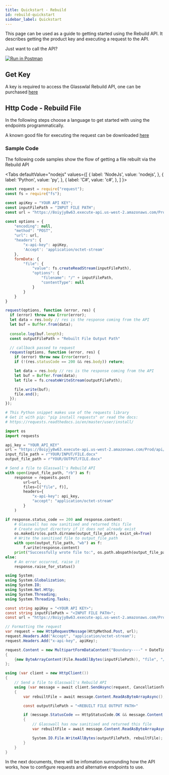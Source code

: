 ```yaml
---
title: Quickstart - Rebuild
id: rebuild-quickstart
sidebar_label: Quickstart
---
```


<p>
This page can be used as a guide to getting started using the Rebuild API. It describes getting the product key and executing a request to the API.
</p>

<p>Just want to call the API?</p>

[![Run in Postman](https://run.pstmn.io/button.svg)](https://app.getpostman.com/run-collection/dc8ba5f0a4ecfa29ad12)

<div>
<h2>Get Key</h2>

A key is required to access the Glasswlal Rebuild API, one can be purchased [here](https://glasswall-store.com/products/glasswall-rebuild-cloud-in-shared-cloud-environment?variant=33476559274124)

<h2>Http Code - Rebuild File</h2>

<p>In the following steps choose a language to get started with using the endpoints programmatically.</p>

A known good file for executing the request can be downloaded  <a href="/examples/Rebuild_Example_Image_That_Rebuilds.bmp" download>here</a>


<h3>Sample Code</h3>

<p>The following code samples show the flow of getting a file rebuilt via the Rebuild API</p>

<Tabs
  defaultValue="nodejs"
  values={[
    { label: 'NodeJs', value: 'nodejs', },
    { label: 'Python', value: 'py', },
    { label: 'C#', value: 'c#', },
  ]
}>
<TabItem value="nodejs">

```javascript
const request = require("request");
const fs = require("fs");

const apiKey = "YOUR API KEY";
const inputFilePath = "INPUT FILE PATH";
const url = "https://8oiyjy8w63.execute-api.us-west-2.amazonaws.com/Prod/api/rebuild/file";

const options = {
    "encoding": null,
    "method": "POST",
    "url": url,
    "headers": {
        "x-api-key": apiKey,
        'Accept': 'application/octet-stream'
    },
    formData: {
        "file": {
            "value": fs.createReadStream(inputFilePath),
            "options": {
                "filename": "/" + inputFilePath,
                "contentType": null
            }
        }
    }
}

request(options, function (error, res) {
  if (error) throw new Error(error);
  let data = res.body // res is the response coming from the API
  let buf = Buffer.from(data);
  
  console.log(buf.length);
  const outputFilePath = "Rebuilt File Output Path"

  // callback passed to request
  request(options, function (error, res) {
    if (error) throw new Error(error);
    if (!(res.statusCode == 200 && res.body)) return;    

    let data = res.body // res is the response coming from the API
    let buf = Buffer.from(data);
    let file = fs.createWriteStream(outputFilePath);

    file.write(buf);
    file.end();
  });
});
```

</TabItem>
<TabItem value="py">

```python
# This Python snippet makes use of the requests library
# Get it with pip: "pip install requests" or read the docs:
# https://requests.readthedocs.io/en/master/user/install/

import os
import requests

api_key = "YOUR_API_KEY"
url = "https://8oiyjy8w63.execute-api.us-west-2.amazonaws.com/Prod/api/rebuild/file"
input_file_path = r"YOUR/INPUT/FILE.docx"
output_file_path = r"YOUR/OUTPUT/FILE.docx"

# Send a file to Glasswall's Rebuild API
with open(input_file_path, "rb") as f:
    response = requests.post(
        url=url,
        files=[("file", f)],
        headers={
            "x-api-key": api_key,
            "accept": "application/octet-stream"
        }
    )

if response.status_code == 200 and response.content:
    # Glasswall has now sanitised and returned this file
    # Create output directory if it does not already exist
    os.makedirs(os.path.dirname(output_file_path), exist_ok=True)
    # Write the sanitised file to output_file_path
    with open(output_file_path, "wb") as f:
        f.write(response.content)
    print("Successfully wrote file to:", os.path.abspath(output_file_path))
else:
    # An error occurred, raise it
    response.raise_for_status()
```

</TabItem>
<TabItem value="c#">

```csharp
using System;
using System.Globalization;
using System.IO;
using System.Net.Http;
using System.Threading;
using System.Threading.Tasks;

const string apiKey = "<YOUR API KEY>";
const string inputFilePath = "<INPUT FILE PATH>";
const url = "https://8oiyjy8w63.execute-api.us-west-2.amazonaws.com/Prod/api/rebuild/file";

// Formatting the request
var request = new HttpRequestMessage(HttpMethod.Post, url);
request.Headers.Add("Accept", "application/octet-stream");
request.Headers.Add("x-api-key", apiKey);

request.Content = new MultipartFormDataContent("Boundary----" + DateTime.Now.ToString(CultureInfo.InvariantCulture))
{
    {new ByteArrayContent(File.ReadAllBytes(inputFilePath)), "file", "/" + inputFilePath}
};

using (var client = new HttpClient())
{
    // Send a file to Glasswall's Rebuild API
    using (var message = await client.SendAsync(request, CancellationToken.None))
    {
        var rebuiltFile = await message.Content.ReadAsByteArrayAsync();

        const outputFilePath = "<REBUILT FILE OUTPUT PATH>"

        if (message.StatusCode == HttpStatusCode.OK && message.Content != null)
        {
            // Glasswall has now sanitised and returned this file
            var rebuiltFile = await message.Content.ReadAsByteArrayAsync();

            System.IO.File.WriteAllBytes(outputFilePath, rebuiltFile);
        }
    }
}
```

</TabItem>
</Tabs>
</div>
<p>In the next documents, there will be infomation surrounding how the API works, how to configure requests and alternative endpoints to use.</p>